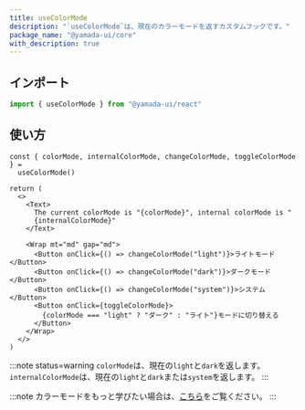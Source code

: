 ```yaml
---
title: useColorMode
description: "`useColorMode`は、現在のカラーモードを返すカスタムフックです。"
package_name: "@yamada-ui/core"
with_description: true
---
```


## インポート

```ts
import { useColorMode } from "@yamada-ui/react"
```

## 使い方

```tsx functional=true
const { colorMode, internalColorMode, changeColorMode, toggleColorMode } =
  useColorMode()

return (
  <>
    <Text>
      The current colorMode is "{colorMode}", internal colorMode is "
      {internalColorMode}"
    </Text>

    <Wrap mt="md" gap="md">
      <Button onClick={() => changeColorMode("light")}>ライトモード</Button>
      <Button onClick={() => changeColorMode("dark")}>ダークモード</Button>
      <Button onClick={() => changeColorMode("system")}>システム</Button>
      <Button onClick={toggleColorMode}>
        {colorMode === "light" ? "ダーク" : "ライト"}モードに切り替える
      </Button>
    </Wrap>
  </>
)
```

:::note status=warning
`colorMode`は、現在の`light`と`dark`を返します。
`internalColorMode`は、現在の`light`と`dark`または`system`を返します。
:::

:::note
カラーモードをもっと学びたい場合は、[こちら](/styled-system/color-mode)をご覧ください。
:::
